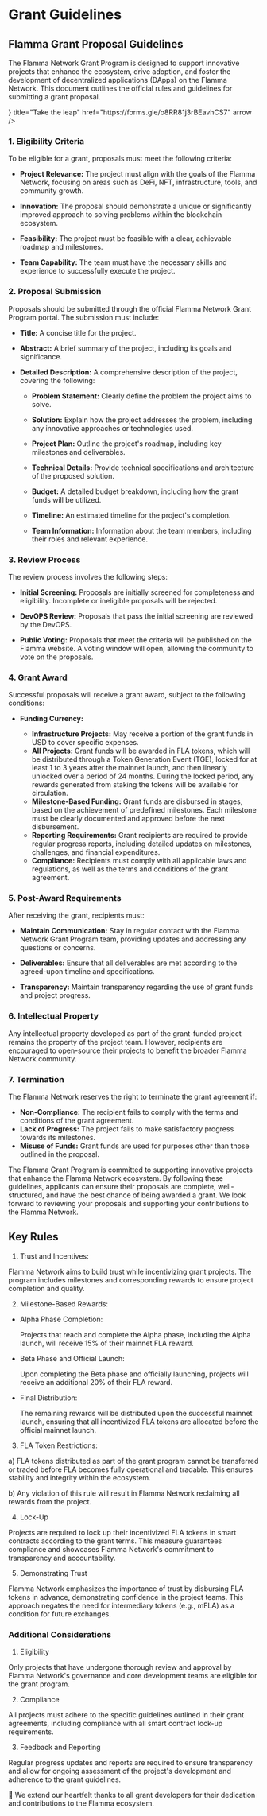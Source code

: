 
# Grant Guidelines

## Flamma Grant Proposal Guidelines

The Flamma Network Grant Program is designed to support innovative projects that enhance the ecosystem, drive adoption, and foster the development of decentralized applications (DApps) on the Flamma Network. This document outlines the official rules and guidelines for submitting a grant proposal.

<Cards>
  <Card
    icon={<Flower2Icon />}
    title="Take the leap"
    href="https://forms.gle/o8RR81j3rBEavhCS7"
    arrow
  />
</Cards>

### 1. Eligibility Criteria

To be eligible for a grant, proposals must meet the following criteria:

- **Project Relevance:** The project must align with the goals of the Flamma Network, focusing on areas such as DeFi, NFT, infrastructure, tools, and community growth.

- **Innovation:** The proposal should demonstrate a unique or significantly improved approach to solving problems within the blockchain ecosystem.

- **Feasibility:** The project must be feasible with a clear, achievable roadmap and milestones.

- **Team Capability:** The team must have the necessary skills and experience to successfully execute the project.

### 2. Proposal Submission

Proposals should be submitted through the official Flamma Network Grant Program portal. The submission must include:

- **Title:** A concise title for the project.

- **Abstract:** A brief summary of the project, including its goals and significance.

- **Detailed Description:** A comprehensive description of the project, covering the following:

    - **Problem Statement:** Clearly define the problem the project aims to solve.

    - **Solution:** Explain how the project addresses the problem, including any innovative approaches or technologies used.

    - **Project Plan:** Outline the project's roadmap, including key milestones and deliverables.

    - **Technical Details:** Provide technical specifications and architecture of the proposed solution.

    - **Budget:** A detailed budget breakdown, including how the grant funds will be utilized.

    - **Timeline:** An estimated timeline for the project's completion.

    - **Team Information:** Information about the team members, including their roles and relevant experience.

### 3. Review Process

The review process involves the following steps:

- **Initial Screening:** Proposals are initially screened for completeness and eligibility. Incomplete or ineligible proposals will be rejected.

- **DevOPS Review:** Proposals that pass the initial screening are reviewed by the DevOPS.

- **Public Voting:** Proposals that meet the criteria will be published on the Flamma website. A voting window will open, allowing the community to vote on the proposals.

### 4. Grant Award

Successful proposals will receive a grant award, subject to the following conditions:

- **Funding Currency:**

    - **Infrastructure Projects:** May receive a portion of the grant funds in USD to cover specific expenses.
    - **All Projects:** Grant funds will be awarded in FLA tokens, which will be distributed through a Token Generation Event (TGE), locked for at least 1 to 3 years after the mainnet launch, and then linearly unlocked over a period of 24 months. During the locked period, any rewards generated from staking the tokens will be available for circulation.
    - **Milestone-Based Funding:** Grant funds are disbursed in stages, based on the achievement of predefined milestones. Each milestone must be clearly documented and approved before the next disbursement.
    - **Reporting Requirements:** Grant recipients are required to provide regular progress reports, including detailed updates on milestones, challenges, and financial expenditures.
    - **Compliance:** Recipients must comply with all applicable laws and regulations, as well as the terms and conditions of the grant agreement.

### 5. Post-Award Requirements

After receiving the grant, recipients must:

- **Maintain Communication:** Stay in regular contact with the Flamma Network Grant Program team, providing updates and addressing any questions or concerns.

- **Deliverables:** Ensure that all deliverables are met according to the agreed-upon timeline and specifications.
- **Transparency:** Maintain transparency regarding the use of grant funds and project progress.

### 6. Intellectual Property

Any intellectual property developed as part of the grant-funded project remains the property of the project team. However, recipients are encouraged to open-source their projects to benefit the broader Flamma Network community.

### 7. Termination

The Flamma Network reserves the right to terminate the grant agreement if:

- **Non-Compliance:** The recipient fails to comply with the terms and conditions of the grant agreement.
- **Lack of Progress:** The project fails to make satisfactory progress towards its milestones.
- **Misuse of Funds:** Grant funds are used for purposes other than those outlined in the proposal.

The Flamma Grant Program is committed to supporting innovative projects that enhance the Flamma Network ecosystem. By following these guidelines, applicants can ensure their proposals are complete, well-structured, and have the best chance of being awarded a grant. We look forward to reviewing your proposals and supporting your contributions to the Flamma Network.

## Key Rules

1. Trust and Incentives:

Flamma Network aims to build trust while incentivizing grant projects. The program includes milestones and corresponding rewards to ensure project completion and quality.

2. Milestone-Based Rewards:

- Alpha Phase Completion:

  Projects that reach and complete the Alpha phase, including the Alpha launch, will receive 15% of their mainnet FLA reward.

- Beta Phase and Official Launch:

  Upon completing the Beta phase and officially launching, projects will receive an additional 20% of their FLA reward.

- Final Distribution:

  The remaining rewards will be distributed upon the successful mainnet launch, ensuring that all incentivized FLA tokens are allocated before the official mainnet launch.

3. FLA Token Restrictions:

a) FLA tokens distributed as part of the grant program cannot be transferred or traded before FLA becomes fully operational and tradable. This ensures stability and integrity within the ecosystem.

b) Any violation of this rule will result in Flamma Network reclaiming all rewards from the project.

4. Lock-Up

Projects are required to lock up their incentivized FLA tokens in smart contracts according to the grant terms. This measure guarantees compliance and showcases Flamma Network's commitment to transparency and accountability.

5. Demonstrating Trust

Flamma Network emphasizes the importance of trust by disbursing FLA tokens in advance, demonstrating confidence in the project teams. This approach negates the need for intermediary tokens (e.g., mFLA) as a condition for future exchanges.

### Additional Considerations

1. Eligibility

Only projects that have undergone thorough review and approval by Flamma Network's governance and core development teams are eligible for the grant program.

2. Compliance

All projects must adhere to the specific guidelines outlined in their grant agreements, including compliance with all smart contract lock-up requirements.

3. Feedback and Reporting

Regular progress updates and reports are required to ensure transparency and allow for ongoing assessment of the project's development and adherence to the grant guidelines.

🚀 We extend our heartfelt thanks to all grant developers for their dedication and contributions to the Flamma ecosystem.